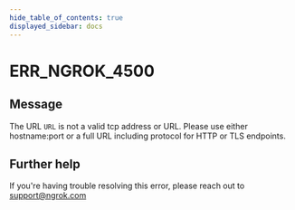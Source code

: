 ```yaml
---
hide_table_of_contents: true
displayed_sidebar: docs
---
```



# ERR_NGROK_4500

## Message

The URL `URL` is not a valid tcp address or URL. Please use either hostname:port or a full URL including protocol for HTTP or TLS endpoints.

<ErrorDetails error="err_ngrok_4500" />

## Further help

If you're having trouble resolving this error, please reach out to [support@ngrok.com](mailto:support@ngrok.com?subject=Help%20with%20ERR_NGROK_4500)
